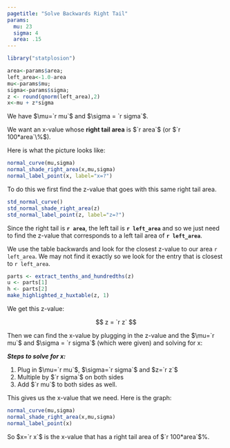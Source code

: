```yaml
---
pagetitle: "Solve Backwards Right Tail"
params:
  mu: 23
  sigma: 4
  area: .15
---
```


```r
library("statplosion")
```

```r
area<-params$area; 
left_area<-1.0-area
mu<-params$mu; 
sigma<-params$sigma; 
z <- round(qnorm(left_area),2)
x<-mu + z*sigma
```
We have $\mu=`r mu`$ and $\sigma = `r sigma`$. 

We want an x-value whose **right tail area** is $`r area`$ (or $`r 100*area`\%$). 

Here is what the picture looks like: 

```r
normal_curve(mu,sigma)
normal_shade_right_area(x,mu,sigma)
normal_label_point(x, label="x=?")
```

To do this we first find the z-value that goes with this same right tail area. 

```r
std_normal_curve()
std_normal_shade_right_area(z)
std_normal_label_point(z, label="z=?")
```
    
Since the right tail is **`r area`**, the left tail is **`r left_area`** and so we just need to find the z-value that corresponds to a left tail area of **`r left_area`**.  

We use the table backwards and look for the closest z-value to our area `r left_area`. We may not find it exactly so we look for the entry that is closest to `r left_area`.
    
```r
parts <- extract_tenths_and_hundredths(z)
u <- parts[1]
h <- parts[2]
make_highlighted_z_huxtable(z, 1)
```

We get this z-value: 

$$ 
z = `r z` 
$$

Then we can find the x-value by plugging in the z-value and the $\mu=`r mu`$ and $\sigma = `r sigma`$ (which were given) and solving for x: 

\begin{align} 
z &= \frac{x-\mu}{\sigma} \\
`r z` &= \frac{x-`r mu`}{`r sigma`} \\
`r sigma`(`r z`) &= x-`r mu` \\
`r sigma*z`+ `r mu` &= x \\ 
`r x` &= x
\end{align}

_**Steps to solve for x:**_

1. Plug in $\mu=`r mu`$, $\sigma=`r sigma`$ and $z=`r z`$
2. Multiple by $`r sigma`$ on both sides
3. Add $`r mu`$ to both sides as well.

This gives us the x-value that we need. Here is the graph:

```r
normal_curve(mu,sigma)
normal_shade_right_area(x,mu,sigma)
normal_label_point(x)
```

So $x=`r x`$ is the x-value that has a right tail area of $`r 100*area`$%. 

